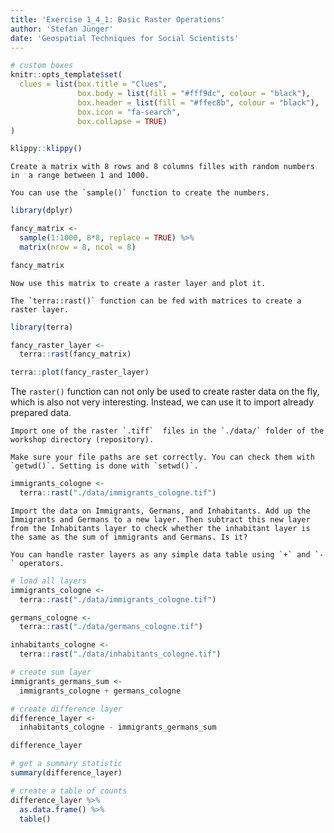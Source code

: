 ```yaml
---
title: 'Exercise 1_4_1: Basic Raster Operations'
author: 'Stefan Jünger'
date: 'Geospatial Techniques for Social Scientists'
---
```


```r
# custom boxes
knitr::opts_template$set(
  clues = list(box.title = "Clues",
               box.body = list(fill = "#fff9dc", colour = "black"),
               box.header = list(fill = "#ffec8b", colour = "black"),
               box.icon = "fa-search",
               box.collapse = TRUE)
)
```

```r
klippy::klippy()
```

```block
Create a matrix with 8 rows and 8 columns filles with random numbers in  a range between 1 and 1000.
```

```block
You can use the `sample()` function to create the numbers.
```

```r
library(dplyr)

fancy_matrix <-
  sample(1:1000, 8*8, replace = TRUE) %>% 
  matrix(nrow = 8, ncol = 8)

fancy_matrix
```


```block
Now use this matrix to create a raster layer and plot it.
```

```block
The `terra::rast()` function can be fed with matrices to create a raster layer.
```

```r
library(terra)

fancy_raster_layer <-
  terra::rast(fancy_matrix)

terra::plot(fancy_raster_layer)
```

The `raster()` function can not only be used to create raster data on the fly, which is also not very interesting. Instead, we can use it to import already prepared data.

```block
Import one of the raster `.tiff`  files in the `./data/` folder of the workshop directory (repository).
```

```block
Make sure your file paths are set correctly. You can check them with `getwd()`. Setting is done with `setwd()`.
```

```r
immigrants_cologne <-
  terra::rast("./data/immigrants_cologne.tif")
```


```block
Import the data on Immigrants, Germans, and Inhabitants. Add up the Immigrants and Germans to a new layer. Then subtract this new layer from the Inhabitants layer to check whether the inhabitant layer is the same as the sum of immigrants and Germans. Is it?
```

```block
You can handle raster layers as any simple data table using `+` and `-` operators.
```

```r
# load all layers
immigrants_cologne <-
  terra::rast("./data/immigrants_cologne.tif")

germans_cologne <-
  terra::rast("./data/germans_cologne.tif")

inhabitants_cologne <-
  terra::rast("./data/inhabitants_cologne.tif")

# create sum layer
immigrants_germans_sum <-
  immigrants_cologne + germans_cologne

# create difference layer
difference_layer <-
  inhabitants_cologne - immigrants_germans_sum

difference_layer

# get a summary statistic
summary(difference_layer)

# create a table of counts
difference_layer %>% 
  as.data.frame() %>% 
  table()
```
